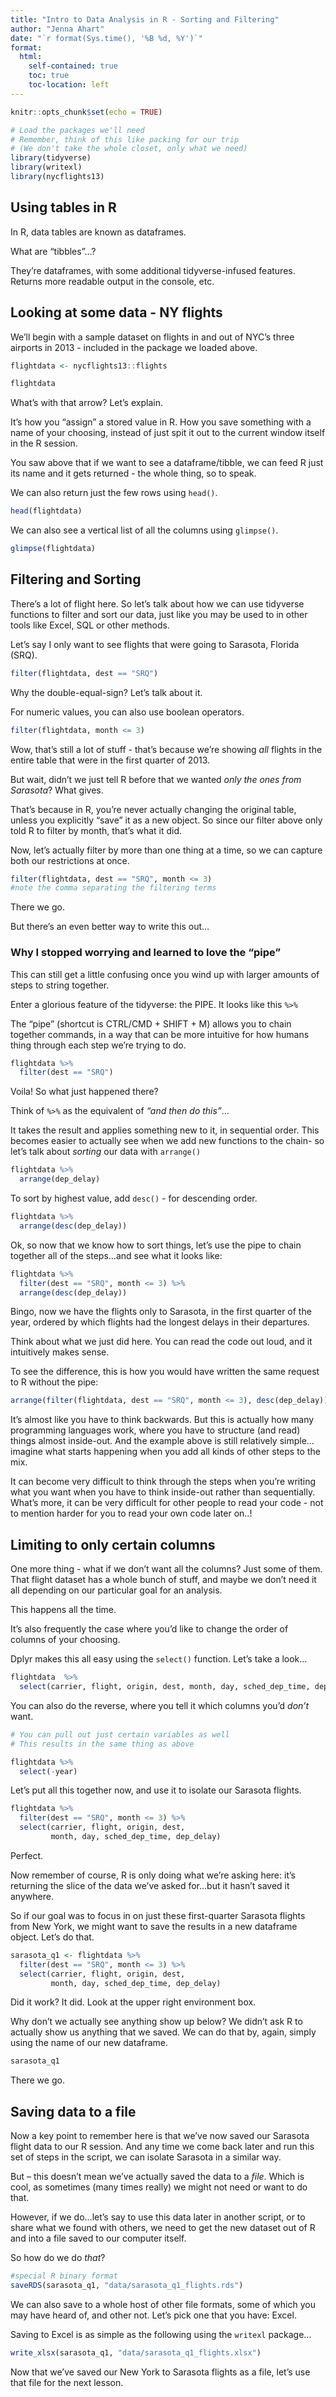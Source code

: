 ```yaml
---
title: "Intro to Data Analysis in R - Sorting and Filtering"
author: "Jenna Ahart"
date: "`r format(Sys.time(), '%B %d, %Y')`"
format:
  html:
    self-contained: true
    toc: true
    toc-location: left
---
```


```r
knitr::opts_chunk$set(echo = TRUE)

# Load the packages we'll need
# Remember, think of this like packing for our trip
# (We don't take the whole closet, only what we need)
library(tidyverse)
library(writexl)
library(nycflights13)

```

## Using tables in R

In R, data tables are known as dataframes.

What are "tibbles"...?

They're dataframes, with some additional tidyverse-infused features. Returns more readable output in the console, etc.

## Looking at some data - NY flights

We'll begin with a sample dataset on flights in and out of NYC's three airports in 2013 - included in the package we loaded above.

```r

flightdata <- nycflights13::flights

flightdata

```

What's with that arrow? Let's explain.

It's how you "assign" a stored value in R. How you save something with a name of your choosing, instead of just spit it out to the current window itself in the R session.

You saw above that if we want to see a dataframe/tibble, we can feed R just its name and it gets returned - the whole thing, so to speak.

We can also return just the few rows using `head()`.

```r

head(flightdata)

```

We can also see a vertical list of all the columns using `glimpse()`.

```r

glimpse(flightdata)

```

## Filtering and Sorting

There's a lot of flight here. So let's talk about how we can use tidyverse functions to filter and sort our data, just like you may be used to in other tools like Excel, SQL or other methods.

Let's say I only want to see flights that were going to Sarasota, Florida (SRQ).

```r
 
filter(flightdata, dest == "SRQ")

```

Why the double-equal-sign? Let's talk about it.

For numeric values, you can also use boolean operators.

```r

filter(flightdata, month <= 3)

```

Wow, that's still a lot of stuff - that's because we're showing *all* flights in the entire table that were in the first quarter of 2013.

But wait, didn't we just tell R before that we wanted *only the ones from Sarasota*? What gives.

That's because in R, you're never actually changing the original table, unless you explicitly "save" it as a new object. So since our filter above only told R to filter by month, that's what it did.

Now, let's actually filter by more than one thing at a time, so we can capture both our restrictions at once.

```r

filter(flightdata, dest == "SRQ", month <= 3)
#note the comma separating the filtering terms

```

There we go.

But there's an even better way to write this out...

### Why I stopped worrying and learned to love the "pipe"

This can still get a little confusing once you wind up with larger amounts of steps to string together.

Enter a glorious feature of the tidyverse: the PIPE. It looks like this `%>%`

The "pipe" (shortcut is CTRL/CMD + SHIFT + M) allows you to chain together commands, in a way that can be more intuitive for how humans thing through each step we're trying to do.

```r

flightdata %>% 
  filter(dest == "SRQ")

```

Voila! So what just happened there?

Think of `%>%` as the equivalent of *"and then do this"*...

It takes the result and applies something new to it, in sequential order. This becomes easier to actually see when we add new functions to the chain- so let's talk about *sorting* our data with `arrange()`

```r

flightdata %>% 
  arrange(dep_delay)

```

To sort by highest value, add `desc()` - for descending order.

```r

flightdata %>% 
  arrange(desc(dep_delay))

```

Ok, so now that we know how to sort things, let's use the pipe to chain together all of the steps...and see what it looks like:

```r

flightdata %>% 
  filter(dest == "SRQ", month <= 3) %>% 
  arrange(desc(dep_delay))

```

Bingo, now we have the flights only to Sarasota, in the first quarter of the year, ordered by which flights had the longest delays in their departures.

Think about what we just did here. You can read the code out loud, and it intuitively makes sense.

To see the difference, this is how you would have written the same request to R without the pipe:

```r

arrange(filter(flightdata, dest == "SRQ", month <= 3), desc(dep_delay))

```

It's almost like you have to think backwards. But this is actually how many programming languages work, where you have to structure (and read) things almost inside-out. And the example above is still relatively simple...imagine what starts happening when you add all kinds of other steps to the mix.

It can become very difficult to think through the steps when you're writing what you want when you have to think inside-out rather than sequentially. What's more, it can be very difficult for other people to read your code - not to mention harder for you to read your own code later on..!

## Limiting to only certain columns

One more thing - what if we don't want all the columns? Just some of them. That flight dataset has a whole bunch of stuff, and maybe we don't need it all depending on our particular goal for an analysis.

This happens all the time.

It's also frequently the case where you'd like to change the order of columns of your choosing.

Dplyr makes this all easy using the `select()` function. Let's take a look...

```r

flightdata  %>% 
  select(carrier, flight, origin, dest, month, day, sched_dep_time, dep_delay)

```

You can also do the reverse, where you tell it which columns you'd *don't* want.

```r
# You can pull out just certain variables as well  
# This results in the same thing as above

flightdata %>% 
  select(-year)

```

Let's put all this together now, and use it to isolate our Sarasota flights.

```r

flightdata %>% 
  filter(dest == "SRQ", month <= 3) %>% 
  select(carrier, flight, origin, dest, 
         month, day, sched_dep_time, dep_delay)

```

Perfect.

Now remember of course, R is only doing what we're asking here: it's returning the slice of the data we've asked for...but it hasn't saved it anywhere.

So if our goal was to focus in on just these first-quarter Sarasota flights from New York, we might want to save the results in a new dataframe object. Let's do that.

```r

sarasota_q1 <- flightdata %>% 
  filter(dest == "SRQ", month <= 3) %>% 
  select(carrier, flight, origin, dest, 
         month, day, sched_dep_time, dep_delay)

```

Did it work? It did. Look at the upper right environment box.

Why don't we actually see anything show up below? We didn't ask R to actually show us anything that we saved. We can do that by, again, simply using the name of our new dataframe.

```r

sarasota_q1

```

There we go.

## Saving data to a file

Now a key point to remember here is that we've now saved our Sarasota flight data to our R session. And any time we come back later and run this set of steps in the script, we can isolate Sarasota in a similar way.

But -- this doesn't mean we've actually saved the data to a *file*. Which is cool, as sometimes (many times really) we might not need or want to do that.

However, if we do...let's say to use this data later in another script, or to share what we found with others, we need to get the new dataset out of R and into a file saved to our computer itself.

So how do we do *that*?

```r
#special R binary format
saveRDS(sarasota_q1, "data/sarasota_q1_flights.rds")

```

We can also save to a whole host of other file formats, some of which you may have heard of, and other not. Let's pick one that you have: Excel.

Saving to Excel is as simple as the following using the `writexl` package...

```r

write_xlsx(sarasota_q1, "data/sarasota_q1_flights.xlsx")

```

Now that we've saved our New York to Sarasota flights as a file, let's use that file for the next lesson.
